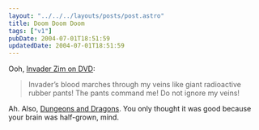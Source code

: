 ```yaml
---
layout: "../../../layouts/posts/post.astro"
title: Doom Doom Doom
tags: ["v1"]
pubDate: 2004-07-01T18:51:59
updatedDate: 2004-07-01T18:51:59
---
```


Ooh, [Invader Zim on DVD][1]:

> Invader&#8217;s blood marches through my veins like giant radioactive rubber pants! The pants command me! Do not ignore my veins!

Ah. Also, [Dungeons and Dragons][2]. You only thought it was good because your brain was half-grown, mind.

[1]: http://www.amazon.com/exec/obidos/tg/detail/-/B0001LJBTE/ohsky07 "Amazon.com: Invader ZIM- Doom Doom Doom (Vol. 1)"
[2]: http://www.amazon.co.uk/exec/obidos/ASIN/B00013YQMO/ohsky "Amazon.co.uk: Dungeons And Dragons - Vol. 1"
